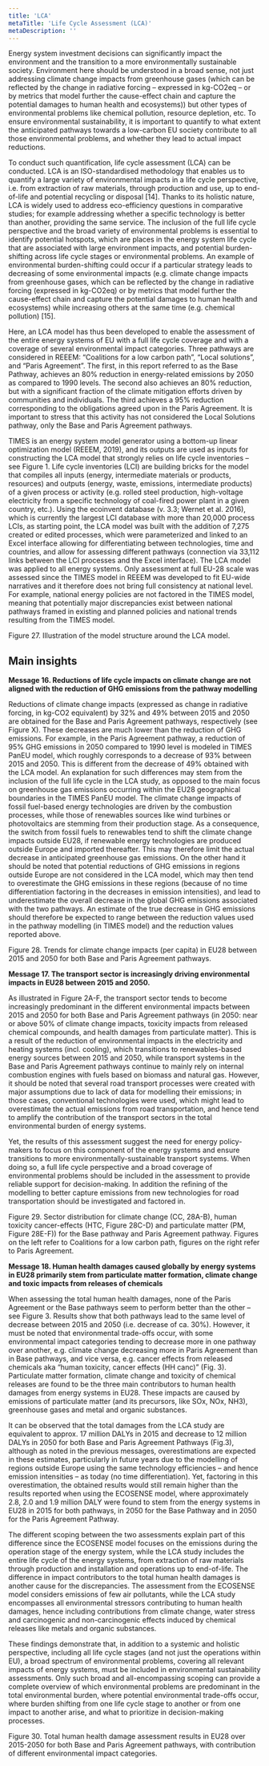 ```yaml
---
title: 'LCA'
metaTitle: 'Life Cycle Assessment (LCA)'
metaDescription: ''
---
```


Energy system investment decisions can significantly impact the environment and the transition to a more environmentally sustainable society. Environment here should be understood in a broad sense, not just addressing climate change impacts from greenhouse gases (which can be reflected by the change in radiative forcing – expressed in kg-CO2eq – or by metrics that model further the cause-effect chain and capture the potential damages to human health and ecosystems)) but other types of environmental problems like chemical pollution, resource depletion, etc. To ensure environmental sustainability, it is important to quantify to what extent the anticipated pathways towards a low-carbon EU society contribute to all those environmental problems, and whether they lead to actual impact reductions.

To conduct such quantification, life cycle assessment (LCA) can be conducted. LCA is an ISO-standardised methodology that enables us to quantify a large variety of environmental impacts in a life cycle perspective, i.e. from extraction of raw materials, through production and use, up to end-of-life and potential recycling or disposal [14]. Thanks to its holistic nature, LCA is widely used to address eco-efficiency questions in comparative studies; for example addressing whether a specific technology is better than another, providing the same service. The inclusion of the full life cycle perspective and the broad variety of environmental problems is essential to identify potential hotspots, which are places in the energy system life cycle that are associated with large environment impacts, and potential burden-shifting across life cycle stages or environmental problems. An example of environmental burden-shifting could occur if a particular strategy leads to decreasing of some environmental impacts (e.g. climate change impacts from greenhouse gases, which can be reflected by the change in radiative forcing (expressed in kg-CO2eq) or by metrics that model further the cause-effect chain and capture the potential damages to human health and ecosystems) while increasing others at the same time (e.g. chemical pollution) [15].

Here, an LCA model has thus been developed to enable the assessment of the entire energy systems of EU with a full life cycle coverage and with a coverage of several environmental impact categories. Three pathways are considered in REEEM: “Coalitions for a low carbon path”, “Local solutions”, and “Paris Agreement”. The first, in this report referred to as the Base Pathway, achieves an 80% reduction in energy-related emissions by 2050 as compared to 1990 levels. The second also achieves an 80% reduction, but with a significant fraction of the climate mitigation efforts driven by communities and individuals. The third achieves a 95% reduction corresponding to the obligations agreed upon in the Paris Agreement. It is important to stress that this activity has not considered the Local Solutions pathway, only the Base and Paris Agreement pathways.

TIMES is an energy system model generator using a bottom-up linear optimization model (REEEM, 2019), and its outputs are used as inputs for constructing the LCA model that strongly relies on life cycle inventories – see Figure 1. Life cycle inventories (LCI) are building bricks for the model that compiles all inputs (energy, intermediate materials or products, resources) and outputs (energy, waste, emissions, intermediate products) of a given process or activity (e.g. rolled steel production, high-voltage electricity from a specific technology of coal-fired power plant in a given country, etc.). Using the ecoinvent database (v. 3.3; Wernet et al. 2016), which is currently the largest LCI database with more than 20,000 process LCIs, as starting point, the LCA model was built with the addition of 7,275 created or edited processes, which were parameterized and linked to an Excel interface allowing for differentiating between technologies, time and countries, and allow for assessing different pathways (connection via 33,112 links between the LCI processes and the Excel interface).
The LCA model was applied to all energy systems. Only assessment at full EU-28 scale was assessed since the TIMES model in REEEM was developed to fit EU-wide narratives and it therefore does not bring full consistency at national level. For example, national energy policies are not factored in the TIMES model, meaning that potentially major discrepancies exist between national pathways framed in existing and planned policies and national trends resulting from the TIMES model.
 
Figure 27. Illustration of the model structure around the LCA model.

## Main insights

**Message 16. Reductions of life cycle impacts on climate change are not aligned with the reduction of GHG emissions from the pathway modelling**

Reductions of climate change impacts (expressed as change in radiative forcing, in kg-CO2 equivalent) by 32% and 49% between 2015 and 2050 are obtained for the Base and Paris Agreement pathways, respectively (see Figure X). These decreases are much lower than the reduction of GHG emissions. For example, in the Paris Agreement pathway, a reduction of 95% GHG emissions in 2050 compared to 1990 level is modeled in TIMES PanEU model, which roughly corresponds to a decrease of 93% between 2015 and 2050. This is different from the decrease of 49% obtained with the LCA model. An explanation for such differences may stem from the inclusion of the full life cycle in the LCA study, as opposed to the main focus on greenhouse gas emissions occurring within the EU28 geographical boundaries in the TIMES PanEU model. The climate change impacts of fossil fuel-based energy technologies are driven by the combustion processes, while those of renewables sources like wind turbines or photovoltaics are stemming from their production stage. As a consequence, the switch from fossil fuels to renewables tend to shift the climate change impacts outside EU28, if renewable energy technologies are produced outside Europe and imported thereafter. This may therefore limit the actual decrease in anticipated greenhouse gas emissions.  On the other hand it should be noted that potential reductions of GHG emissions in regions outside Europe are not considered in the LCA model, which may then tend to overestimate the GHG emissions in these regions (because of no time differentiation factoring in the decreases in emission intensities), and lead to underestimate the overall decrease in the global GHG emissions associated with the two pathways. An estimate of the true decrease in GHG emissions should therefore be expected to range between the reduction values used in the pathway modelling (in TIMES model) and the reduction values reported above.
 
Figure 28. Trends for climate change impacts (per capita) in EU28 between 2015 and 2050 for both Base and Paris Agreement pathways.

**Message 17. The transport sector is increasingly driving environmental impacts in EU28 between 2015 and 2050.**

As illustrated in Figure 2A-F, the transport sector tends to become increasingly predominant in the different environmental impacts between 2015 and 2050 for both Base and Paris Agreement pathways (in 2050: near or above 50% of climate change impacts, toxicity impacts from released chemical compounds, and health damages from particulate matter). This is a result of the reduction of environmental impacts in the electricity and heating systems (incl. cooling), which transitions to renewables-based energy sources between 2015 and 2050, while transport systems in the Base and Paris Agreement pathways continue to mainly rely on internal combustion engines with fuels based on biomass and natural gas. However, it should be noted that several road transport processes were created with major assumptions due to lack of data for modelling their emissions; in those cases, conventional technologies were used, which might lead to overestimate the actual emissions from road transportation, and hence tend to amplify the contribution of the transport sectors in the total environmental burden of energy systems.

Yet, the results of this assessment suggest the need for energy policy-makers to focus on this component of the energy systems and ensure transitions to more environmentally-sustainable transport systems. When doing so, a full life cycle perspective and a broad coverage of environmental problems should be included in the assessment to provide reliable support for decision-making. In addition the refining of the modelling to better capture emissions from new technologies for road transportation should be investigated and factored in.
 
Figure 29. Sector distribution for climate change (CC, 28A-B), human toxicity cancer-effects (HTC, Figure 28C-D) and particulate matter (PM, Figure 28E-F)) for the Base pathway and Paris Agreement pathway. Figures on the left refer to Coalitions for a low carbon path, figures on the right refer to Paris Agreement.

**Message 18. Human health damages caused globally by energy systems in EU28 primarily stem from particulate matter formation, climate change and toxic impacts from releases of chemicals**

When assessing the total human health damages, none of the Paris Agreement or the Base pathways seem to perform better than the other –see Figure 3. Results show that both pathways lead to the same level of decrease between 2015 and 2050 (i.e. decrease of ca. 30%). However, it must be noted that environmental trade-offs occur, with some environmental impact categories tending to decrease more in one pathway over another, e.g. climate change decreasing more in Paris Agreement than in Base pathways, and vice versa, e.g. cancer effects from released chemicals aka “human toxicity, cancer effects (HH canc)” (Fig. 3). Particulate matter formation, climate change and toxicity of chemical releases are found to be the three main contributors to human health damages from energy systems in EU28. These impacts are caused by emissions of particulate matter (and its precursors, like SOx, NOx, NH3), greenhouse gases and metal and organic substances.

It can be observed that the total damages from the LCA study are equivalent to approx. 17 million DALYs in 2015 and decrease to 12 million DALYs in 2050 for both Base and Paris Agreement Pathways (Fig.3), although as noted in the previous messages, overestimations are expected in these estimates, particularly in future years due to the modelling of regions outside Europe using the same technology efficiencies – and hence emission intensities – as today (no time differentiation). Yet, factoring in this overestimation, the obtained results would still remain higher than the results reported when using the ECOSENSE model, where approximately 2.8, 2.0 and 1.9 million DALY were found to stem from the energy systems in EU28 in 2015 for both pathways, in 2050 for the Base Pathway and in 2050 for the Paris Agreement Pathway. 

The different scoping between the two assessments explain part of this difference since the ECOSENSE model focuses on the emissions during the operation stage of the energy system, while the LCA study includes the entire life cycle of the energy systems, from extraction of raw materials through production and installation and operations up to end-of-life. The difference in impact contributors to the total human health damages is another cause for the discrepancies. The assessment from the ECOSENSE model considers emissions of few air pollutants, while the LCA study encompasses all environmental stressors contributing to human health damages, hence including contributions from climate change, water stress and carcinogenic and non-carcinogenic effects induced by chemical releases like metals and organic substances.

These findings demonstrate that, in addition to a systemic and holistic perspective, including all life cycle stages (and not just the operations within EU), a broad spectrum of environmental problems, covering all relevant impacts of energy systems, must be included in environmental sustainability assessments. Only such broad and all-encompassing scoping can provide a complete overview of which environmental problems are predominant in the total environmental burden, where potential environmental trade-offs occur, where burden shifting from one life cycle stage to another or from one impact to another arise, and what to prioritize in decision-making processes.
 
Figure 30. Total human health damage assessment results in EU28 over 2015-2050 for both Base and Paris Agreement pathways, with contribution of different environmental impact categories.
